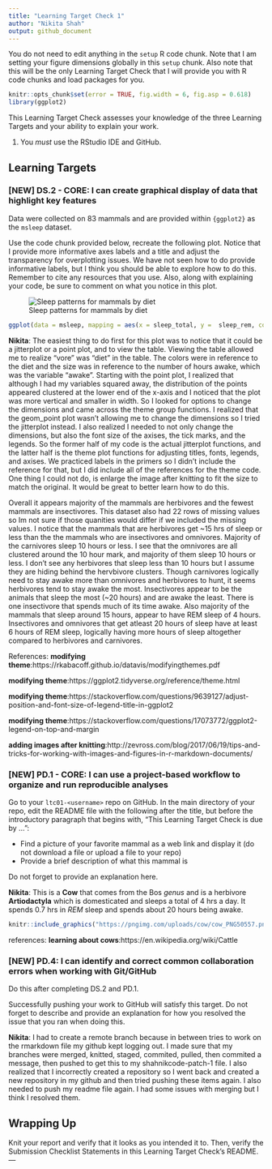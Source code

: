```yaml
---
title: "Learning Target Check 1"
author: "Nikita Shah"
output: github_document
---
```


You do not need to edit anything in the `setup` R code chunk.
Note that I am setting your figure dimensions globally in this `setup` chunk.
Also note that this will be the only Learning Target Check that I will provide you with R code chunks and load packages for you.

```r
knitr::opts_chunk$set(error = TRUE, fig.width = 6, fig.asp = 0.618)
library(ggplot2)
```

This Learning Target Check assesses your knowledge of the three Learning Targets and your ability to explain your work.

1. You *must* use the RStudio IDE and GitHub.

## Learning Targets

### [NEW] DS.2 - CORE: I can create graphical display of data that highlight key features

Data were collected on 83 mammals and are provided within `{ggplot2}` as the `msleep` dataset.

Use the code chunk provided below, recreate the following plot.
Notice that I provide more informative axes labels and a title and adjust the transparency for overplotting issues.
We have not seen how to do provide informative labels, but I think you should be able to explore how to do this.
Remember to cite any resources that you use.
Also, along with explaining your code, be sure to comment on what you notice in this plot.

![Sleep patterns for mammals by diet](img/sleep_plot.png)

```r
ggplot(data = msleep, mapping = aes(x = sleep_total, y =  sleep_rem, color=vore, size=awake))+ geom_jitter(position=position_jitter(width = 0.001, height =0.01),alpha=.5) + theme(legend.text = element_text(size=4, vjust=0.5)) + theme(legend.title = element_text(size=6, vjust=3)) + theme(legend.margin=margin(t = 0, unit='cm'))+ theme(plot.margin = unit(c(.5,4,1,2), "cm")) + theme(plot.title=element_text(size=7, vjust=0)) + theme(axis.title.y=element_text(size=7, angle=90, vjust=-0.5)) + theme(axis.title.x=element_text(size=7,vjust=.9)) + theme(axis.text.y= element_text(size = 5)) + theme(axis.text.x= element_text(size = 5)) + labs(title="Sleep patterns for mammals by diet", x= "Total amount of sleep", y="Amount of rapid eye movement sleep",color = "Diet", size = "Amount of time spent awake")
```



**Nikita**: The easiest thing to do first for this plot was to notice that it could be a jitterplot or a point plot, and to view the table.  Viewing the table allowed me to realize "vore" was "diet" in the table.  The colors were in reference to the diet and the size was in reference to the number of hours awake, which was the variable "awake".  Starting with the point plot, I realized that although I had my variables squared away, the distribution of the points appeared clustered at the lower end of the x-axis and I noticed that the plot was more vertical and smaller in width.  So I looked for options to change the dimensions and came across the theme group functions. I realized that the geom_point plot wasn't allowing me to change the dimensions so I tried the jitterplot instead. I also realized I needed to not only change the dimensions, but also the font size of the axises, the tick marks, and the legends.  So the former half of my code is the actual jitterplot functions, and the latter half is the theme plot functions for adjusting titles, fonts, legends, and axises.  We practiced labels in the primers so I didn't include the reference for that, but I did include all of the references for the theme code.  One thing I could not do, is enlarge the image after knitting to fit the size to match the original.  It would be great to better learn how to do this.

Overall it appears majority of the mammals are herbivores and the fewest mammals are insectivores. This dataset also had 22 rows of missing values so Im not sure if those quanities would differ if we included the missing values. I notice that the mammals that are herbivores get ~15 hrs of sleep or less than the the mammals who are insectivores and omnivores.   Majority of the carnivores sleep 10 hours or less.  I see that the omnivores are all clustered around the 10 hour mark, and majority of them sleep 10 hours or less.  I don't see any herbivores that sleep less than 10 hours but I assume they are hiding behind the hervbivore clusters. Though carnivores logically need to stay awake more than omnivores and herbivores to hunt, it seems herbivores tend to stay awake the most.  Insectivores appear to be the animals that sleep the most (~20 hours) and are awake the least.  There is one insectivore that spends much of its time awake.  Also majority of the mammals that sleep around 15 hours, appear to have REM sleep of 4 hours. Insectivores and omnivores that get atleast 20 hours of sleep have at least 6 hours of REM sleep, logically having more hours of sleep altogether compared to herbivores and carnivores.

References: 
**modifying theme**:https://rkabacoff.github.io/datavis/modifyingthemes.pdf

**modifying theme**:https://ggplot2.tidyverse.org/reference/theme.html

**modifying theme**:https://stackoverflow.com/questions/9639127/adjust-position-and-font-size-of-legend-title-in-ggplot2

**modifying theme**:https://stackoverflow.com/questions/17073772/ggplot2-legend-on-top-and-margin

**adding images after knitting**:http://zevross.com/blog/2017/06/19/tips-and-tricks-for-working-with-images-and-figures-in-r-markdown-documents/


### [NEW] PD.1 - CORE: I can use a project-based workflow to organize and run reproducible analyses

Go to your `ltc01-<username>` repo on GitHub.
In the main directory of your repo, edit the README file with the following after the title, but before the introductory paragraph that begins with, "This Learning Target Check is due by ...":

- Find a picture of your favorite mammal as a web link and display it (do not download a file or upload a file to your repo)
- Provide a brief description of what this mammal is

Do not forget to provide an explanation here.

**Nikita**: This is a **Cow** that comes from the Bos *genus* and is a herbivore 	**Artiodactyla** which is domesticated and sleeps a total of 4 hrs a day.  It spends 0.7 hrs in *REM* sleep and spends about 20 hours being awake.
```r
knitr::include_graphics("https://pngimg.com/uploads/cow/cow_PNG50557.png")
```
references: **learning about cows**:https://en.wikipedia.org/wiki/Cattle

### [NEW] PD.4: I can identify and correct common collaboration errors when working with Git/GitHub

Do this after completing DS.2 and PD.1.

Successfully pushing your work to GitHub will satisfy this target.
Do not forget to describe and provide an explanation for how you resolved the issue that you ran when doing this.

**Nikita**: I had to create a remote branch because in between tries to work on the rmarkdown file my github kept logging out.  I made sure that my branches were merged, knitted, staged, commited, pulled, then commited a message, then pushed to get this to my shahnikcode-patch-1 file.  I also realized that I incorrectly created a repository so I went back and created a new repository in my github and then tried pushing these items again. I also needed to push my readme file again.  I had some issues with merging but I think I resolved them.


## Wrapping Up

Knit your report and verify that it looks as you intended it to. Then, verify the Submission Checklist Statements in this Learning Target Check's README.---